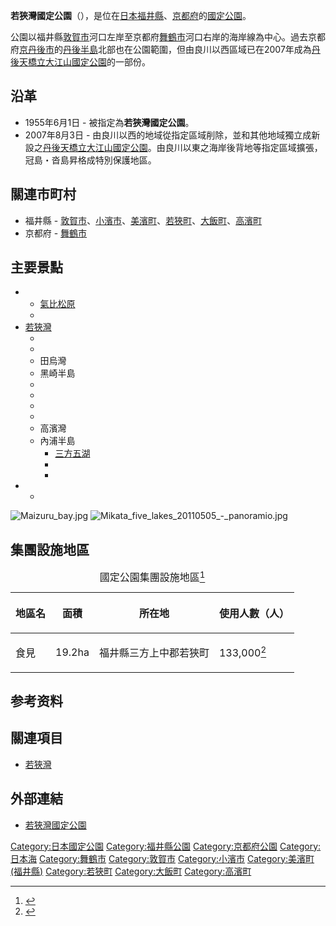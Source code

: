 {{Infobox protected area
| name            = 若狹灣國定公園
| alt_name        = Wakasa Wan Quasi-National Park<br>{{lang|ja|若狭湾国定公園}}
| iucn_category   = V
| photo           = Obama Sotomo15s7s3900.jpg
| photo_width     = 
| photo_caption   = 蘇洞門
| map             = Japan
| map_width       = 250
| location        = {{JPN}}[[福井縣|福井縣]]、[[京都府|京都府]]
| nearest_city    = 
| lat_d           = 35.7
| long_d          = 135.8
| area            = {{convert|19197|ha|km2|sigfig=3}}<ref>{{Cite web |url=https://www.env.go.jp/park/doc/data/quasi/qnp_2.pdf |title=国定公園地種区分別面積 |year=2020 |format=PDF |publisher=[[環境省|環境省]] |accessdate=2020-06-30 |archive-date=2020-12-08 |archive-url=https://web.archive.org/web/20201208084302/https://www.env.go.jp/park/doc/data/quasi/qnp_2.pdf |dead-url=no }}</ref>
| established     = 1955年6月1日
| visitation_num  = 10,066,000人次
| visitation_year = 2018年
| visitation_ref  = <ref>{{Cite web |url=http://www.env.go.jp/park/doc/data/natural/data/naturalpark_6.xls |title=国定公園の利用者数（公園、年次別） |work=関連法令・各種資料 > 自然保護各種データ |publisher=環境省 |access-date=2020-10-17 |archive-date=2020-10-10 |archive-url=https://web.archive.org/web/20201010195002/http://www.env.go.jp/park/doc/data/natural/data/naturalpark_6.xls |dead-url=no }}</ref>
| governing_body  = 福井縣廳、京都府廳
| url             = https://www.pref.fukui.lg.jp/doc/shizen/kouen/wakasa.html
}}
'''若狹灣國定公園'''（{{jpn|j=若狭湾国定公園|hg=わかさわんこくていこうえん|rm=Wakasa Wan Kokutei Kōen}}），是位在[[日本|日本]][[福井縣|福井縣]]、[[京都府|京都府]]的[[國定公園|國定公園]]。

公園以福井縣[[敦賀市|敦賀市]]{{link-ja|笙之川|笙の川}}河口左岸至京都府[[舞鶴市|舞鶴市]]{{link-ja|由良川|由良川}}河口右岸的海岸線為中心。過去京都府[[京丹後市|京丹後市]]的[[丹後半島|丹後半島]]北部也在公園範圍，但由良川以西區域已在2007年成為[[丹後天橋立大江山國定公園|丹後天橋立大江山國定公園]]的一部份。

== 沿革 ==
* 1955年6月1日 - 被指定為'''若狹灣國定公園'''。
* 2007年8月3日 - 由良川以西的地域從指定區域削除，並和其他地域獨立成新設之[[丹後天橋立大江山國定公園|丹後天橋立大江山國定公園]]。由良川以東之海岸後背地等指定區域擴張，冠島・沓島昇格成特別保護地區。

== 關連市町村 ==
* 福井縣 - [[敦賀市|敦賀市]]、[[小濱市|小濱市]]、[[美濱町_(福井縣)|美濱町]]、[[若狹町|若狹町]]、[[大飯町|大飯町]]、[[高濱町|高濱町]]
* 京都府 - [[舞鶴市|舞鶴市]]

== 主要景點 ==
* {{link-ja|敦賀灣|敦賀湾}}
** [[氣比松原|氣比松原]]
** {{link-ja|敦賀半島|敦賀半島}}
* [[若狹灣|若狹灣]]
** {{link-ja|世久見灣|世久見湾}}
** {{link-ja|常神半島|常神半島}}
** 田烏灣
** 黑崎半島
** {{link-ja|矢代灣|矢代湾}}
** {{link-ja|內外海半島|内外海半島}}
** {{link-ja|小濱灣|小浜湾}}
** {{link-ja|大島半島|大島半島}}
** 高濱灣
** 內浦半島
*** [[三方五湖|三方五湖]]
*** {{link-ja|蘇洞門|蘇洞門}}
*** {{link-ja|音海斷崖|音海断崖}}
* {{link-ja|舞鶴灣|舞鶴湾}}
** {{link-ja|五老岳|五老岳}}
</div>{{clear|left}}
[[File:Maizuru_bay.jpg|thumb]]
[[File:Mikata_five_lakes_20110505_-_panoramio.jpg|thumb]]
== 集團設施地區 ==
{| class="wikitable" style="text-align:left; font-size:95%"
|+ 國定公園集團設施地區<ref>{{Cite web |url=http://www.env.go.jp/park/doc/data/quasi/qnp_7.pdf |title=国定公園集団施設地区 |year=2020 |format=PDF |publisher=環境省 |access-date=2020-10-17 |archive-date=2020-12-08 |archive-url=https://web.archive.org/web/20201208084333/http://www.env.go.jp/park/doc/data/quasi/qnp_7.pdf |dead-url=no }}</ref>
!地區名
!面積
!所在地
!使用人數（人）
|-
|食見||19.2ha||福井縣三方上中郡若狹町||133,000<ref name="集団施設地区等利用者数">{{Cite web|url=http://www.env.go.jp/park/doc/data/natural/data/naturalpark_7.xls|title=国定公園集団施設地区等利用者数|publisher=環境省|access-date=2020-10-17|archive-date=2020-12-08|archive-url=https://web.archive.org/web/20201208084338/http://www.env.go.jp/park/doc/data/natural/data/naturalpark_7.xls|dead-url=no}}</ref>
|}
==参考资料==
{{Reflist}}

== 關連項目 ==
* [[若狹灣|若狹灣]]

== 外部連結 ==
{{commonscat|Wakasawan Quasi-National Park}}
* {{ja}}[https://www.pref.fukui.lg.jp/doc/shizen/kouen/wakasa.html 若狹灣國定公園] {{Wayback|url=https://www.pref.fukui.lg.jp/doc/shizen/kouen/wakasa.html |date=20210323060220 }}

{{国定公园列表}}
{{DEFAULTSORT:Wakasawan}}

[[Category:日本國定公園|Category:日本國定公園]]
[[Category:福井縣公園|Category:福井縣公園]]
[[Category:京都府公園|Category:京都府公園]]
[[Category:日本海|Category:日本海]]
[[Category:舞鶴市|Category:舞鶴市]]
[[Category:敦賀市|Category:敦賀市]]
[[Category:小濱市|Category:小濱市]]
[[Category:美濱町_(福井縣)|Category:美濱町 (福井縣)]]
[[Category:若狹町|Category:若狹町]]
[[Category:大飯町|Category:大飯町]]
[[Category:高濱町|Category:高濱町]]